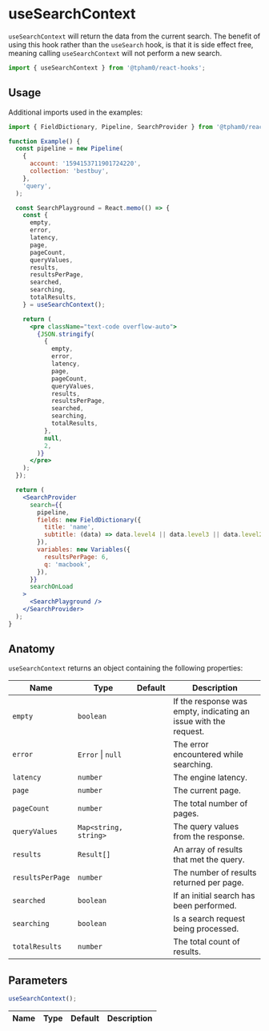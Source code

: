
<SEO
  title="useSearchContext"
  scope="Hooks"
  description="useSearchContext will return the data from the current search request."
/>

# useSearchContext

`useSearchContext` will return the data from the current search. The benefit of using this hook rather than the `useSearch` hook, is that it is side effect free, meaning calling `useSearchContext` will not perform a new search.

```js
import { useSearchContext } from '@tpham0/react-hooks';
```

## Usage

Additional imports used in the examples:

```js
import { FieldDictionary, Pipeline, SearchProvider } from '@tpham0/react-search-ui';
```

```jsx
function Example() {
  const pipeline = new Pipeline(
    {
      account: '1594153711901724220',
      collection: 'bestbuy',
    },
    'query',
  );

  const SearchPlayground = React.memo(() => {
    const {
      empty,
      error,
      latency,
      page,
      pageCount,
      queryValues,
      results,
      resultsPerPage,
      searched,
      searching,
      totalResults,
    } = useSearchContext();

    return (
      <pre className="text-code overflow-auto">
        {JSON.stringify(
          {
            empty,
            error,
            latency,
            page,
            pageCount,
            queryValues,
            results,
            resultsPerPage,
            searched,
            searching,
            totalResults,
          },
          null,
          2,
        )}
      </pre>
    );
  });

  return (
    <SearchProvider
      search={{
        pipeline,
        fields: new FieldDictionary({
          title: 'name',
          subtitle: (data) => data.level4 || data.level3 || data.level2 || data.level1 || data.brand,
        }),
        variables: new Variables({
          resultsPerPage: 6,
          q: 'macbook',
        }),
      }}
      searchOnLoad
    >
      <SearchPlayground />
    </SearchProvider>
  );
}
```

## Anatomy

`useSearchContext` returns an object containing the following properties:

| Name             | Type                  | Default | Description                                                      |
| ---------------- | --------------------- | ------- | ---------------------------------------------------------------- |
| `empty`          | `boolean`             |         | If the response was empty, indicating an issue with the request. |
| `error`          | `Error` \| `null`     |         | The error encountered while searching.                           |
| `latency`        | `number`              |         | The engine latency.                                              |
| `page`           | `number`              |         | The current page.                                                |
| `pageCount`      | `number`              |         | The total number of pages.                                       |
| `queryValues`    | `Map<string, string>` |         | The query values from the response.                              |
| `results`        | `Result[]`            |         | An array of results that met the query.                          |
| `resultsPerPage` | `number`              |         | The number of results returned per page.                         |
| `searched`       | `boolean`             |         | If an initial search has been performed.                         |
| `searching`      | `boolean`             |         | Is a search request being processed.                             |
| `totalResults`   | `number`              |         | The total count of results.                                      |

## Parameters

```js
useSearchContext();
```

| Name | Type | Default | Description |
| ---- | ---- | ------- | ----------- |
